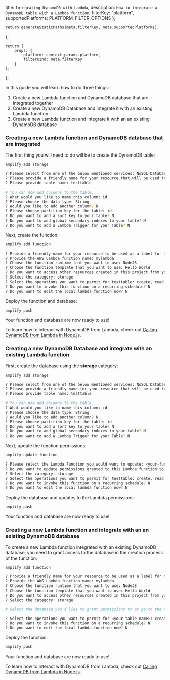  title: `Integrating DynamoDB with Lambda`,
  description: `How to integrate a DynamoDB table with a Lambda function`,
  filterKey: "platform",
  supportedPlatforms: PLATFORM_FILTER_OPTIONS
};
      


    return generateStaticPaths(meta.filterKey, meta.supportedPlatforms);
};

    return {
        props: {
            platform: context.params.platform,
            filterKind: meta.filterKey
        }
    };
};

In this guide you will learn how to do three things:

1. Create a new Lambda function and DynamoDB database that are integrated together
2. Create a new DynamoDB Database and integrate it with an existing Lambda function
3. Create a new Lambda function and integrate it with an an existing DynamoDB database

### Creating a new Lambda function and DynamoDB database that are integrated

The first thing you will need to do will be to create the DynamoDB table:

```sh
amplify add storage

? Please select from one of the below mentioned services: NoSQL Database
? Please provide a friendly name for your resource that will be used to label this category in the project: testtable
? Please provide table name: testtable

# You can now add columns to the table.
? What would you like to name this column: id
? Please choose the data type: String
? Would you like to add another column? N
? Please choose partition key for the table: id
? Do you want to add a sort key to your table? N
? Do you want to add global secondary indexes to your table? N
? Do you want to add a Lambda Trigger for your Table? N
```

Next, create the function:

```sh
amplify add function

? Provide a friendly name for your resource to be used as a label for this category in the project: mylambda
? Provide the AWS Lambda function name: mylambda
? Choose the function runtime that you want to use: NodeJS
? Choose the function template that you want to use: Hello World
? Do you want to access other resources created in this project from your Lambda function? Y
? Select the category: storage
? Select the operations you want to permit for testtable: create, read, update, delete
? Do you want to invoke this function on a recurring schedule? N
? Do you want to edit the local lambda function now? N
```

Deploy the function and database:

```sh
amplify push
```

Your function and database are now ready to use!

To learn how to interact with DynamoDB from Lambda, check out [Calling DynamoDB from Lambda in Node.js](/guides/functions/dynamodb-from-js-lambda).

### Creating a new DynamoDB Database and integrate with an existing Lambda function

First, create the database using the __storage__ category:

```sh
amplify add storage

? Please select from one of the below mentioned services: NoSQL Database
? Please provide a friendly name for your resource that will be used to label this category in the project: testtable
? Please provide table name: testtable

# You can now add columns to the table.
? What would you like to name this column: id
? Please choose the data type: String
? Would you like to add another column? N
? Please choose partition key for the table: id
? Do you want to add a sort key to your table? N
? Do you want to add global secondary indexes to your table? N
? Do you want to add a Lambda Trigger for your Table? N
```

Next, update the function permissions:

```sh
amplify update function

? Please select the Lambda Function you would want to update: <your-function>
? Do you want to update permissions granted to this Lambda function to perform on other resources in your project? Y
? Select the category: storage
? Select the operations you want to permit for testtable: create, read, update, delete
? Do you want to invoke this function on a recurring schedule? N
? Do you want to edit the local lambda function now? N
```

Deploy the database and updates to the Lambda permissions:

```sh
amplify push
```

Your function and database are now ready to use!

### Creating a new Lambda function and integrate with an an existing DynamoDB database

To create a new Lambda function integrated with an existing DynamoDB database, you need to grant access to the database in the creation process of the function:

```sh
amplify add function

? Provide a friendly name for your resource to be used as a label for this category in the project: mylambda
? Provide the AWS Lambda function name: mylambda
? Choose the function runtime that you want to use: NodeJS
? Choose the function template that you want to use: Hello World
? Do you want to access other resources created in this project from your Lambda function? Y
? Select the category: storage

# Select the database you'd like to grant permissions to or go to the next step if there is only one database in the project

? Select the operations you want to permit for <your-table-name>: create, read, update, delete
? Do you want to invoke this function on a recurring schedule? N
? Do you want to edit the local lambda function now? N
```

Deploy the function:

```sh
amplify push
```

Your function and database are now ready to use!

To learn how to interact with DynamoDB from Lambda, check out [Calling DynamoDB from Lambda in Node.js](/guides/functions/dynamodb-from-js-lambda).